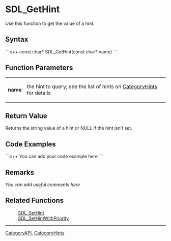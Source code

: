 
= SDL_GetHint =
Use this function to get the value of a hint.


== Syntax ==
```c++
const char* SDL_GetHint(const char* name)
```

== Function Parameters ==
{|
|'''name'''
|the hint to query; see the list of hints on [[CategoryHints#Hints|CategoryHints]] for details
|}

== Return Value ==
Returns the string value of a hint or NULL if the hint isn't set.

== Code Examples ==
```c++
You can add your code example here
```

== Remarks ==
''You can add useful comments here''

== Related Functions ==
:[[SDL_SetHint]]
:[[SDL_SetHintWithPriority]]

----
[[CategoryAPI]], [[CategoryHints]]
